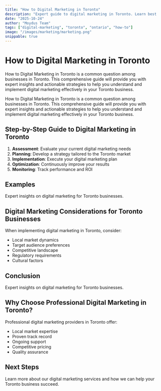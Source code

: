 ```yaml
---
title: "How to Digital Marketing in Toronto"
description: "Expert guide to digital marketing in Toronto. Learn best practices, pricing, and strategies for Toronto businesses."
date: "2025-10-24"
author: "Moydus Team"
tags: ["digital-marketing", "toronto", "ontario", "how-to"]
image: "/images/marketing/marketing.png"
snippable: true
---
```


# How to Digital Marketing in Toronto

How to Digital Marketing in Toronto is a common question among businesses in Toronto. This comprehensive guide will provide you with expert insights and actionable strategies to help you understand and implement digital marketing effectively in your Toronto business.

How to Digital Marketing in Toronto is a common question among businesses in Toronto. This comprehensive guide will provide you with expert insights and actionable strategies to help you understand and implement digital marketing effectively in your Toronto business.

## Step-by-Step Guide to Digital Marketing in Toronto

1. **Assessment**: Evaluate your current digital marketing needs
2. **Planning**: Develop a strategy tailored to the Toronto market
3. **Implementation**: Execute your digital marketing plan
4. **Optimization**: Continuously improve your results
5. **Monitoring**: Track performance and ROI

## Examples

Expert insights on digital marketing for Toronto businesses.

## Digital Marketing Considerations for Toronto Businesses

When implementing digital marketing in Toronto, consider:
- Local market dynamics
- Target audience preferences
- Competitive landscape
- Regulatory requirements
- Cultural factors

## Conclusion

Expert insights on digital marketing for Toronto businesses.

## Why Choose Professional Digital Marketing in Toronto?

Professional digital marketing providers in Toronto offer:
- Local market expertise
- Proven track record
- Ongoing support
- Competitive pricing
- Quality assurance

## Next Steps

Learn more about our digital marketing services and how we can help your Toronto business succeed.

<GeoCTA 
  city="Toronto"
  service="Digital Marketing"
  ctaText="Get Started Today"
/>
